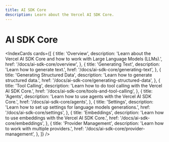 ```yaml
---
title: AI SDK Core
description: Learn about the Vercel AI SDK Core.
---
```


# AI SDK Core

<IndexCards
  cards={[
    {
      title: 'Overview',
      description:
        'Learn about the Vercel AI SDK Core and how to work with Large Language Models (LLMs).',
      href: '/docs/ai-sdk-core/overview',
    },
    {
      title: 'Generating Text',
      description: 'Learn how to generate text.',
      href: '/docs/ai-sdk-core/generating-text',
    },
    {
      title: 'Generating Structured Data',
      description: 'Learn how to generate structured data.',
      href: '/docs/ai-sdk-core/generating-structured-data',
    },
    {
      title: 'Tool Calling',
      description: 'Learn how to do tool calling with the Vercel AI SDK Core.',
      href: '/docs/ai-sdk-core/tools-and-tool-calling',
    },
    {
      title: 'Agents',
      description: 'Learn how to use agents with the Vercel AI SDK Core.',
      href: '/docs/ai-sdk-core/agents',
    },
    {
      title: 'Settings',
      description:
        'Learn how to set up settings for language models generations.',
      href: '/docs/ai-sdk-core/settings',
    },
    {
      title: 'Embeddings',
      description: 'Learn how to use embeddings with the Vercel AI SDK Core.',
      href: '/docs/ai-sdk-core/embeddings',
    },
    {
      title: 'Provider Management',
      description: 'Learn how to work with multiple providers.',
      href: '/docs/ai-sdk-core/provider-management',
    },
  ]}
/>
